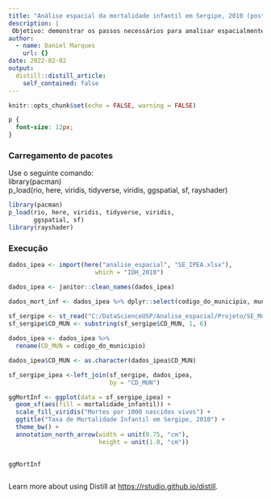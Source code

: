 ```yaml
---
title: "Análise espacial da mortalidade infantil em Sergipe, 2010 (post em construção)"
description: |
 Objetivo: demonstrar os passos necessários para analisar espacialmente dados de mortalidade infantil 
author:
  - name: Daniel Marques
    url: {}
date: 2022-02-02
output:
  distill::distill_article:
    self_contained: false
---
```



```r
knitr::opts_chunk$set(echo = FALSE, warning = FALSE)
```

```css
p {
  font-size: 12px;
}
```

<html>
  <head>
    <meta charset="utf-8" />
    <link rel="stylesheet" href="/css/style.css" />
  </head>
   <body>
    <h3>Carregamento de pacotes</h3>
    <p>
    Use o seguinte comando:</br>
    library(pacman)</br>
    p_load(rio, here, viridis, tidyverse, viridis,
       ggspatial, sf, rayshader)
       
    </p>
```r
library(pacman)
p_load(rio, here, viridis, tidyverse, viridis,
       ggspatial, sf)
library(rayshader)
```
    <h3>Execução</h3>
```r
dados_ipea <- import(here("analise_espacial", "SE_IPEA.xlsx"), 
                        which = "IDH_2010")

dados_ipea <- janitor::clean_names(dados_ipea)

dados_mort_inf <- dados_ipea %>% dplyr::select(codigo_do_municipio, municipio, mortalidade_infantil)
  
sf_sergipe <- st_read("C:/DataScienceUSP/Analise_espacial/Projeto/SE_Municipios_2020.shp")
sf_sergipe$CD_MUN <- substring(sf_sergipe$CD_MUN, 1, 6)

dados_ipea <- dados_ipea %>%
  rename(CD_MUN = codigo_do_municipio)

dados_ipea$CD_MUN <- as.character(dados_ipea$CD_MUN)

sf_sergipe_ipea <-left_join(sf_sergipe, dados_ipea, 
                            by = "CD_MUN")

ggMortInf <- ggplot(data = sf_sergipe_ipea) + 
  geom_sf(aes(fill = mortalidade_infantil)) + 
  scale_fill_viridis("Mortes por 1000 nascidos vivos") +
  ggtitle("Taxa de Mortalidade Infantil em Sergipe, 2010") +
  theme_bw() +
  annotation_north_arrow(width = unit(0.75, "cm"),
                         height = unit(1.0, "cm"))
  
```
```r
ggMortInf
```


  </body>
</html>


```r

```


Learn more about using Distill at <https://rstudio.github.io/distill>.


